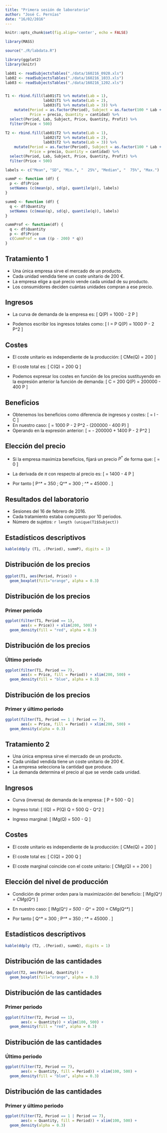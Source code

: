 ```yaml
---
title: "Primera sesión de laboratorio"
author: "José C. Pernías"
date: "16/02/2016"
---
```


```r

knitr::opts_chunk$set(fig.align='center', echo = FALSE)

library(MASS)

source("./R/labdata.R")

library(ggplot2)
library(knitr)

lab01 <- readSubjectsTables("./data/160216_0920.xls") 
lab02 <- readSubjectsTables("./data/160216_1033.xls")
lab03 <- readSubjectsTables("./data/160216_1202.xls")


T1 <- rbind.fill(lab01$T1 %>% mutate(Lab = 1), 
                 lab02$T1 %>% mutate(Lab = 2), 
                 lab03$T1 %>% mutate(Lab = 3)) %>%
    mutate(Period = as.factor(Period), Subject = as.factor(100 * Lab + Subject), Lab = as.factor(Lab),  
           Price = precio, Quantity = cantidad) %>%
  select(Period, Lab, Subject, Price, Quantity, Profit) %>%
  filter(Price < 500)
  
T2 <- rbind.fill(lab01$T2 %>% mutate(Lab = 1), 
                 lab02$T2 %>% mutate(Lab = 2), 
                 lab03$T2 %>% mutate(Lab = 3)) %>%
    mutate(Period = as.factor(Period), Subject = as.factor(100 * Lab + Subject), Lab = as.factor(Lab),  
           Price = precio, Quantity = cantidad) %>%
  select(Period, Lab, Subject, Price, Quantity, Profit) %>%
  filter(Price < 500)

labels <- c("Mean", "SD", "Min.", "  25%", "Median", "  75%", "Max.")

summP <- function (df) {
  p <- df$Price
  setNames (c(mean(p), sd(p), quantile(p)), labels)
}

summQ <- function (df) {
  q <- df$Quantity
  setNames (c(mean(q), sd(q), quantile(q)), labels)
}

cummProf <- function(df) {
  q <- df$Quantity
  p <- df$Price
  c(CummProf = sum ((p - 200) * q))  
}

```



## Tratamiento 1

* Una única empresa sirve el mercado de un producto.
* Cada unidad vendida tiene un coste unitario de $200$ €.
* La empresa elige a qué precio vende cada unidad de su producto.
* Los consumidores deciden cuántas unidades compran a ese precio.

## Ingresos

- La curva de demanda de la empresa es:
  \[
    Q(P) = 1000 - 2 P
  \]

- Podemos escribir los ingresos totales como:
  \[
    I = P Q(P) = 1000 P - 2 P^2
  \]
  
## Costes

- El coste unitario es independiente de la producción:
  \[
    CMe(Q) = 200 
  \]

- El coste total es:
  \[
    C(Q) = 200 Q
  \]

- Podemos expresar los costes en función de los precios sustituyendo en la expresión anterior la función de demanda:
  \[
    C = 200 Q(P) = 200000 - 400 P
  \]

## Beneficios

- Obtenemos los beneficios como diferencia de ingresos y costes:
  \[
    \pi = I - C
  \]
- En nuestro caso:
  \[
    \pi = 1000 P - 2 P^2 - (200000 - 400 P)
  \]
- Operando en la expresión anterior:
  \[
    \pi = - 200000  + 1400 P - 2 P^2
  \]
  
## Elección del precio
- Si la empresa maximiza beneficios, fijará un precio $P^*$ de forma que:
  \[
   \frac{\mathrm{d}\; \pi(P^*)}{\mathrm{d}\; P} = 0
  \]

- La derivada de $\pi$ con respecto al precio es:
  \[
   \frac{\mathrm{d}\; \pi(P)}{\mathrm{d}\; P} = 1400 - 4 P
  \]
- Por tanto
  \[\def\euro{\unicode[.7,0]{x204C}}
    P^* = 350\ \text{€/u.}; \quad
    Q^* = 300\ \text{u.}; \quad
    \pi^* = 45000\ \text{€}.
  \]
  

## Resultados del laboratorio

- Sesiones del 16 de febrero de 2016.
- Cada tratamiento estaba compuesto por 10 periodos.
- Número de sujetos: ```r length (unique(T1$Subject))```

## Estadísticos descriptivos


```r
kable(ddply (T1, .(Period), summP), digits = 1)
```


## Distribución de los precios

```r
ggplot(T1, aes(Period, Price)) + 
  geom_boxplot(fill="orange", alpha = 0.3)
```

## Distribución de los precios

### Primer periodo 

```r
ggplot(filter(T1, Period == 1), 
       aes(x = Price)) + xlim(200, 500) + 
  geom_density(fill = "red", alpha = 0.3) 
```

## Distribución de los precios

### Último periodo 


```r
ggplot(filter(T1, Period == 7), 
       aes(x = Price, fill = Period)) + xlim(200, 500) + 
  geom_density(fill = "blue", alpha = 0.3) 
```


## Distribución de los precios

### Primer y último periodo 

```r
ggplot(filter(T1, Period == 1 | Period == 7), 
       aes(x = Price, fill = Period)) + xlim(200, 500) + 
  geom_density(alpha = 0.3) 
```

## Tratamiento 2

* Una única empresa sirve el mercado de un producto.
* Cada unidad vendida tiene un coste unitario de $200$ €.
* La empresa selecciona la cantidad que produce.
* La demanda determina el precio al que se vende cada unidad.

## Ingresos

- Curva (inversa) de demanda de la empresa:
  \[
     P = 500 - \frac{1}{2} Q
  \]

- Ingreso total:
  \[
    I(Q) = P(Q) Q = 500 Q - \frac{1}{2} Q^2
  \]

- Ingreso marginal:
  \[
     IMg(Q) = 500 - Q
  \]

  
## Costes

- El coste unitario es independiente de la producción:
  \[
    CMe(Q) = 200 
  \]

- El coste total es:
  \[
    C(Q) = 200 Q
  \]

- El coste marginal coincide con el coste unitario:
  \[
    CMg(Q) =  \frac{\mathrm{d}\; C(Q)}{\mathrm{d}\; Q} = 200
  \]

## Elección del nivel de producción

- Condición de primer orden para la maximización del beneficio: 
  \[ IMg(Q^*) = CMg(Q^*) \]
- En nuestro caso:
  \[
     IMg(Q^*) = 500 - Q^* = 200 = CMg(Q^*)
  \]

- Por tanto
  \[
    Q^* = 300\ \text{u.}; \quad
    P^* = 350\ \text{€/u.}; \quad
    \pi^* = 45000\ \text{€}.
  \]
  
## Estadísticos descriptivos

```r
kable(ddply (T2, .(Period), summQ), digits = 1)
```


## Distribución de las cantidades

```r
ggplot(T2, aes(Period, Quantity)) + 
  geom_boxplot(fill="orange", alpha = 0.3)
```

## Distribución de las cantidades

### Primer periodo 

```r
ggplot(filter(T2, Period == 1), 
       aes(x = Quantity)) + xlim(100, 500) + 
  geom_density(fill = "red", alpha = 0.3) 
```

## Distribución de las cantidades

### Último periodo 

```r
ggplot(filter(T2, Period == 7), 
       aes(x = Quantity, fill = Period)) + xlim(100, 500) + 
  geom_density(fill = "blue", alpha = 0.3) 
```


## Distribución de las cantidades

### Primer y último periodo 

```r
ggplot(filter(T2, Period == 1 | Period == 7), 
       aes(x = Quantity, fill = Period)) + xlim(100, 500) + 
  geom_density(alpha = 0.3) 
```

